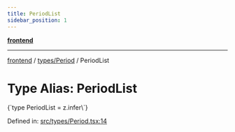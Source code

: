 ```yaml
---
title: PeriodList
sidebar_position: 1
---
```



[**frontend**](../../..)

***

[frontend](../../..) / [types/Period](..) / PeriodList

# Type Alias: PeriodList

<CodeBlock language="ts">
{`type PeriodList = z.infer\<typeof [PeriodListSchema](../variables/PeriodListSchema)\>`}
</CodeBlock>

Defined in: [src/types/Period.tsx:14](https://github.com/svsticky/CommitteeClash/blob/8a31d8fc8422df670b3b4cb3b5fd558ecdeabb90/frontend/src/types/Period.tsx#L14)
